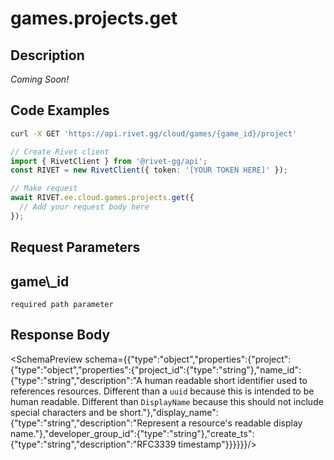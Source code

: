 
# games.projects.get



## Description

*Coming Soon!*


## Code Examples

<CodeGroup title='Request' tag='GET' label='https://api.rivet.gg/cloud/games/{game_id}/project'>

```bash {{ "title": "cURL" }}
curl -X GET 'https://api.rivet.gg/cloud/games/{game_id}/project'
```

```ts
// Create Rivet client
import { RivetClient } from '@rivet-gg/api';
const RIVET = new RivetClient({ token: '[YOUR TOKEN HERE]' });

// Make request
await RIVET.ee.cloud.games.projects.get({
  // Add your request body here
});
```

</CodeGroup>

## Request Parameters
<div className="property ml-4">
<div className="flex flex-row items-center my-2">
<h2 className="text-lg font-bold text-cream-50 m-0">game\_id</h2><code className="m-0 ml-4 pb-0 pt-0.5 text-cream-500"><span className="font-normal text-cream-600">required</span> path parameter</code>
</div>

</div>

## Response Body
<SchemaPreview schema={{"type":"object","properties":{"project":{"type":"object","properties":{"project_id":{"type":"string"},"name_id":{"type":"string","description":"A human readable short identifier used to references resources. Different than a `uuid` because this is intended to be human readable. Different than `DisplayName` because this should not include special characters and be short."},"display_name":{"type":"string","description":"Represent a resource's readable display name."},"developer_group_id":{"type":"string"},"create_ts":{"type":"string","description":"RFC3339 timestamp"}}}}}}/>
